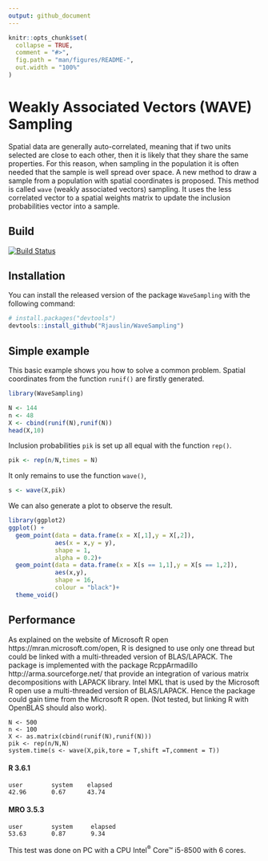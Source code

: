 ```yaml
---
output: github_document
---
```


<!-- README.md is generated from README.Rmd. Please edit that file -->

```r
knitr::opts_chunk$set(
  collapse = TRUE,
  comment = "#>",
  fig.path = "man/figures/README-",
  out.width = "100%"
)
```
# Weakly Associated Vectors (WAVE) Sampling
Spatial data are generally auto-correlated, meaning that if two units selected are close to each other, then it is likely that they share the same properties. For this reason, when sampling in the population it is often needed that the sample is well spread over space. A new method to draw a sample from a population with spatial coordinates is proposed. This method is called `wave` (weakly associated vectors) sampling. It uses the less correlated vector to a spatial weights matrix to update the inclusion probabilities vector into a sample.
  
## Build 
[![Build Status](https://travis-ci.org/RJauslin/WaveSampling.svg?branch=master)](https://travis-ci.org/RJauslin/WaveSampling)

## Installation

You can install the released version of the package `WaveSampling` with the following command:

``` r
# install.packages("devtools")
devtools::install_github("Rjauslin/WaveSampling")
```

## Simple example

This basic example shows you how to solve a common problem. Spatial coordinates from the function `runif()` are firstly generated. 

```r
library(WaveSampling)

N <- 144
n <- 48
X <- cbind(runif(N),runif(N))
head(X,10)
```

Inclusion probabilities `pik` is set up all equal with the function `rep()`.

```r
pik <- rep(n/N,times = N)
```


It only remains to use the function `wave()`,

```r
s <- wave(X,pik)
```

We can also generate a plot to observe the result.

```r
library(ggplot2)
ggplot() +
  geom_point(data = data.frame(x = X[,1],y = X[,2]),
             aes(x = x,y = y),
             shape = 1,
             alpha = 0.2)+
  geom_point(data = data.frame(x = X[s == 1,1],y = X[s == 1,2]),
             aes(x,y),
             shape = 16,
             colour = "black")+
  theme_void()

```


## Performance

As explained on the website of Microsoft R open https://mran.microsoft.com/open, R is designed to use only one thread but could be linked with a multi-threaded version of BLAS/LAPACK. The package is implemented with the package RcppArmadillo http://arma.sourceforge.net/ that provide an integration of various matrix decompositions with LAPACK library. Intel MKL that is used by the Microsoft R open use a multi-threaded version of BLAS/LAPACK. Hence the package could gain time from the Microsoft R open. (Not tested, but linking R with OpenBLAS should also work).


```
N <- 500
n <- 100
X <- as.matrix(cbind(runif(N),runif(N)))
pik <- rep(n/N,N)
system.time(s <- wave(X,pik,tore = T,shift =T,comment = T))

```

#### R 3.6.1
```
user        system    elapsed 
42.96       0.67      43.74
```

#### MRO 3.5.3

```
user        system     elapsed 
53.63       0.87       9.34 
```

This test was done on PC with a CPU Intel<sup>&reg;</sup> Core&trade; i5-8500 with 6 cores.
